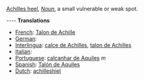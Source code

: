[[Achilles heel]], ''[[Noun]]'', a small vulnerable or weak spot.

---- 
'''Translations''' 
* [[French]]: [[Talon de Achille]] 
* [[German]]: [[]] 
* [[Interlingua]]: [[calce de Achilles]], [[talon de Achilles]] 
* [[Italian]]: [[]] 
* [[Portuguese]]: [[calcanhar de Aquiles]] ''m''
* [[Spanish]]: [[Talón de Aquiles]]
* [[Dutch]]: [[achilleshiel]]